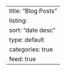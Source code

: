 ---
title: "Blog Posts"
listing:
  sort: "date desc"
  type: default
  categories: true
  feed: true
---